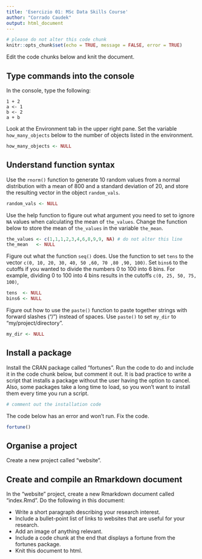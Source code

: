 ```yaml
---
title: 'Esercizio 01: MSc Data Skills Course'
author: "Corrado Caudek"
output: html_document
---
```


```r
# please do not alter this code chunk
knitr::opts_chunk$set(echo = TRUE, message = FALSE, error = TRUE)
```

Edit the code chunks below and knit the document.


## Type commands into the console

In the console, type the following:

```
1 + 2
a <- 1
b <- 2
a + b
```

Look at the Environment tab in the upper right pane. Set the variable `how_many_objects` below to the number of objects listed in the environment.

```r
how_many_objects <- NULL
```


## Understand function syntax

Use the `rnorm()` function to generate 10 random values from a normal distribution with a mean of 800 and a standard deviation of 20, and store the resulting vector in the object `random_vals`.

```r
random_vals <- NULL
```


Use the help function to figure out what argument you need to set to ignore `NA` values when calculating the mean of `the_values`. Change the function below to store the mean of `the_values` in the variable `the_mean`.

```r
the_values <- c(1,1,1,2,3,4,6,8,9,9, NA) # do not alter this line
the_mean   <- NULL
```


Figure out what the function `seq()` does. Use the function to set `tens` to the vector `c(0, 10, 20, 30, 40, 50 ,60, 70 ,80 ,90, 100)`. Set `bins6` to the cutoffs if you wanted to divide the numbers 0 to 100 into 6 bins. For example, dividing 0 to 100 into 4 bins results in the cutoffs `c(0, 25, 50, 75, 100)`,

```r
tens  <- NULL
bins6 <- NULL
```


Figure out how to use the `paste()` function to paste together strings with forward slashes ("/") instead of spaces. Use `paste()` to set `my_dir` to "my/project/directory".

```r
my_dir <- NULL
```


## Install a package

Install the CRAN package called "fortunes". Run the code to do and include it in the code chunk below, but comment it out. It is bad practice to write a script that installs a package without the user having the option to cancel. Also, some packages take a long time to load, so you won't want to install them every time you run a script.

```r
# comment out the installation code

```


The code below has an error and won't run. Fix the code.

```r
fortune()
```

## Organise a project

Create a new project called "website".

## Create and compile an Rmarkdown document

In the "website" project, create a new Rmarkdown document called "index.Rmd". Do the following in this document:

* Write a short paragraph describing your research interest. 
* Include a bullet-point list of links to websites that are useful for your research. 
* Add an image of anything relevant.
* Include a code chunk at the end that displays a fortune from the fortunes package. 
* Knit this document to html.